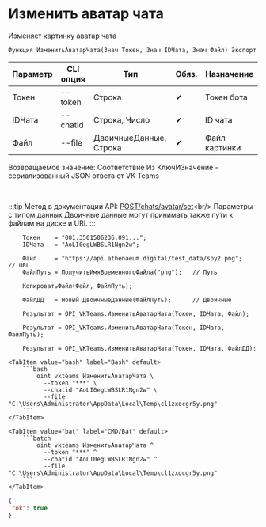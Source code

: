 ﻿---
sidebar_position: 2
---


# Изменить аватар чата
 Изменяет картинку аватар чата



`Функция ИзменитьАватарЧата(Знач Токен, Знач IDЧата, Знач Файл) Экспорт`

  | Параметр | CLI опция | Тип | Обяз. | Назначение |
  |-|-|-|-|-|
  | Токен | --token | Строка | &#x2714; | Токен бота |
  | IDЧата | --chatid | Строка, Число | &#x2714; | ID чата |
  | Файл | --file | ДвоичныеДанные, Строка | &#x2714; | Файл картинки |

  
  Возвращаемое значение:   Соответствие Из КлючИЗначение - сериализованный JSON ответа от VK Teams

<br/>

:::tip
Метод в документации API: [POST ​/chats​/avatar​/set](https://teams.vk.com/botapi/#/chats/post_chats_avatar_set)&lt;br/&gt;
Параметры с типом данных Двоичные данные могут принимать также пути к файлам на диске и URL
:::
<br/>


```bsl title="Пример использования для 1С:Предприятие/OneScript"
    Токен    = "001.3501506236.091...";
    IDЧата   = "AoLI0egLWBSLR1Ngn2w";

    Файл     = "https://api.athenaeum.digital/test_data/spy2.png";        // URL
    ФайлПуть = ПолучитьИмяВременногоФайла("png");   // Путь

    КопироватьФайл(Файл, ФайлПуть);

    ФайлДД   = Новый ДвоичныеДанные(ФайлПуть);      // Двоичные

    Результат = OPI_VKTeams.ИзменитьАватарЧата(Токен, IDЧата, Файл);

    Результат = OPI_VKTeams.ИзменитьАватарЧата(Токен, IDЧата, ФайлПуть);

    Результат = OPI_VKTeams.ИзменитьАватарЧата(Токен, IDЧата, ФайлДД);
```
    

 <Tabs>
  
    <TabItem value="bash" label="Bash" default>
        ```bash
            oint vkteams ИзменитьАватарЧата \
              --token "***" \
              --chatid "AoLI0egLWBSLR1Ngn2w" \
              --file "C:\Users\Administrator\AppData\Local\Temp\cl1zxocgr5y.png"
        ```
    </TabItem>
  
    <TabItem value="bat" label="CMD/Bat" default>
        ```batch
            oint vkteams ИзменитьАватарЧата ^
              --token "***" ^
              --chatid "AoLI0egLWBSLR1Ngn2w" ^
              --file "C:\Users\Administrator\AppData\Local\Temp\cl1zxocgr5y.png"
        ```
    </TabItem>
</Tabs>


```json title="Результат"
{
 "ok": true
}
```
